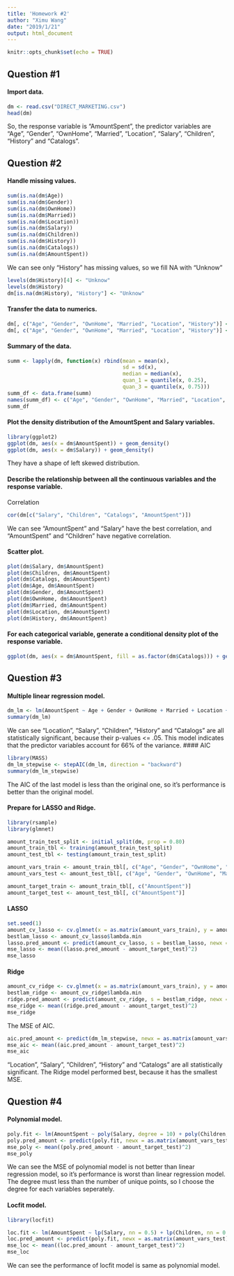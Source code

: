 ```yaml
---
title: 'Homework #2'
author: "Ximu Wang"
date: "2019/1/21"
output: html_document
---
```


```r
knitr::opts_chunk$set(echo = TRUE)
```

## Question #1
#### Import data.
```r
dm <- read.csv("DIRECT_MARKETING.csv")
head(dm)
```
So, the response variable is "AmountSpent", the predictor variables are "Age", "Gender", "OwnHome", "Married", "Location", "Salary", "Children", "History" and "Catalogs".

## Question #2
#### Handle missing values.
```r
sum(is.na(dm$Age))
sum(is.na(dm$Gender))
sum(is.na(dm$OwnHome))
sum(is.na(dm$Married))
sum(is.na(dm$Location))
sum(is.na(dm$Salary))
sum(is.na(dm$Children))
sum(is.na(dm$History))
sum(is.na(dm$Catalogs))
sum(is.na(dm$AmountSpent))
```
We can see only "History" has missing values, so we fill NA with "Unknow"
```r
levels(dm$History)[4] <- "Unknow"
levels(dm$History)
dm[is.na(dm$History), "History"] <- "Unknow"
```

#### Transfer the data to numerics.
```r
dm[, c("Age", "Gender", "OwnHome", "Married", "Location", "History")] <- lapply(dm[, c("Age", "Gender", "OwnHome", "Married", "Location", "History")], as.factor)
dm[, c("Age", "Gender", "OwnHome", "Married", "Location", "History")] <- lapply(dm[, c("Age", "Gender", "OwnHome", "Married", "Location", "History")], as.numeric)
```

#### Summary of the data.
```r
summ <- lapply(dm, function(x) rbind(mean = mean(x),
                                     sd = sd(x),
                                     median = median(x),
                                     quan_1 = quantile(x, 0.25),
                                     quan_3 = quantile(x, 0.75)))
summ_df <- data.frame(summ)
names(summ_df) <- c("Age", "Gender", "OwnHome", "Married", "Location", "Salary", "Children", "History", "Catalogs", "AmountSpent")
summ_df
```
#### Plot the density distribution of the AmountSpent and Salary variables.
```r
library(ggplot2)
ggplot(dm, aes(x = dm$AmountSpent)) + geom_density()
ggplot(dm, aes(x = dm$Salary)) + geom_density()
```

They have a shape of left skewed distribution.


#### Describe the relationship between all the continuous variables and the response variable.
Correlation
```r
cor(dm[c("Salary", "Children", "Catalogs", "AmountSpent")])
```
We can see "AmountSpent" and "Salary" have the best correlation, and "AmountSpent" and "Children" have negative correlation.


#### Scatter plot.
```r
plot(dm$Salary, dm$AmountSpent)
plot(dm$Children, dm$AmountSpent)
plot(dm$Catalogs, dm$AmountSpent)
plot(dm$Age, dm$AmountSpent)
plot(dm$Gender, dm$AmountSpent)
plot(dm$OwnHome, dm$AmountSpent)
plot(dm$Married, dm$AmountSpent)
plot(dm$Location, dm$AmountSpent)
plot(dm$History, dm$AmountSpent)
```


#### For each categorical variable, generate a conditional density plot of the response variable.
```r
ggplot(dm, aes(x = dm$AmountSpent, fill = as.factor(dm$Catalogs))) + geom_density()
```
## Question #3
#### Multiple linear regression model.
```r
dm_lm <- lm(AmountSpent ~ Age + Gender + OwnHome + Married + Location + Salary + Children + History + Catalogs, data = dm)
summary(dm_lm)
```
We can see "Location", "Salary", "Children", "History" and "Catalogs" are all statistically significant, because their p-values <= .05.
This model indicates that the predictor variables account for 66% of the variance.
#### AIC
```r
library(MASS)
dm_lm_stepwise <- stepAIC(dm_lm, direction = "backward")
summary(dm_lm_stepwise)
```

The AIC of the last model is less than the original one, so it's performance is better than the original model.

#### Prepare for LASSO and Ridge.
```r
library(rsample)
library(glmnet)

amount_train_test_split <- initial_split(dm, prop = 0.80)
amount_train_tbl <- training(amount_train_test_split)
amount_test_tbl <- testing(amount_train_test_split)

amount_vars_train <- amount_train_tbl[, c("Age", "Gender", "OwnHome", "Married", "Location", "Salary", "Children", "History", "Catalogs")]
amount_vars_test <- amount_test_tbl[, c("Age", "Gender", "OwnHome", "Married", "Location", "Salary", "Children", "History", "Catalogs")]

amount_target_train <- amount_train_tbl[, c("AmountSpent")]
amount_target_test <- amount_test_tbl[, c("AmountSpent")]
```

#### LASSO
```r
set.seed(1)
amount_cv_lasso <- cv.glmnet(x = as.matrix(amount_vars_train), y = amount_target_train, alpha = 1)
bestlam_lasso <- amount_cv_lasso$lambda.min
lasso.pred_amount <- predict(amount_cv_lasso, s = bestlam_lasso, newx = as.matrix(amount_vars_test))
mse_lasso <- mean((lasso.pred_amount - amount_target_test)^2)
mse_lasso
```


#### Ridge
```r
amount_cv_ridge <- cv.glmnet(x = as.matrix(amount_vars_train), y = amount_target_train, alpha = 0)
bestlam_ridge <- amount_cv_ridge$lambda.min
ridge.pred_amount <- predict(amount_cv_ridge, s = bestlam_ridge, newx = as.matrix(amount_vars_test))
mse_ridge <- mean((ridge.pred_amount - amount_target_test)^2)
mse_ridge
```

The MSE of AIC.
```r
aic.pred_amount <- predict(dm_lm_stepwise, newx = as.matrix(amount_vars_test))
mse_aic <- mean((aic.pred_amount - amount_target_test)^2)
mse_aic
```

"Location", "Salary", "Children", "History" and "Catalogs" are all statistically significant.
The Ridge model performed best, because it has the smallest MSE.

## Question #4
#### Polynomial model.
```r
poly.fit <- lm(AmountSpent ~ poly(Salary, degree = 10) + poly(Children, degree = 3) + poly(Catalogs, degree = 3) + poly(Age, degree = 2) + poly(Gender, degree = 1) + poly(OwnHome, degree = 1) + poly(Married, degree = 1) + poly(Location, degree = 1) + poly(History, degree = 3), data = amount_train_tbl)
poly.pred_amount <- predict(poly.fit, newx = as.matrix(amount_vars_test))
mse_poly <- mean((poly.pred_amount - amount_target_test)^2)
mse_poly
```
We can see the MSE of polynomial model is not better than linear regression model, so it's performance is worst than linear regression model.
The degree must less than the number of unique points, so I choose the degree for each variables seperately.

#### Locfit model.
```r
library(locfit)

loc.fit <- lm(AmountSpent ~ lp(Salary, nn = 0.5) + lp(Children, nn = 0.5) + lp(Catalogs, nn = 0.5) + lp(Age, nn = 0.5) + lp(Gender, nn = 0.5) + lp(OwnHome, nn = 0.5) + lp(Married, nn = 0.5) + lp(Location, nn = 0.5) + lp(History, nn = 0.5), data = amount_train_tbl)
loc.pred_amount <- predict(poly.fit, newx = as.matrix(amount_vars_test))
mse_loc <- mean((loc.pred_amount - amount_target_test)^2)
mse_loc
```
We can see the performance of locfit model is same as polynomial model.
